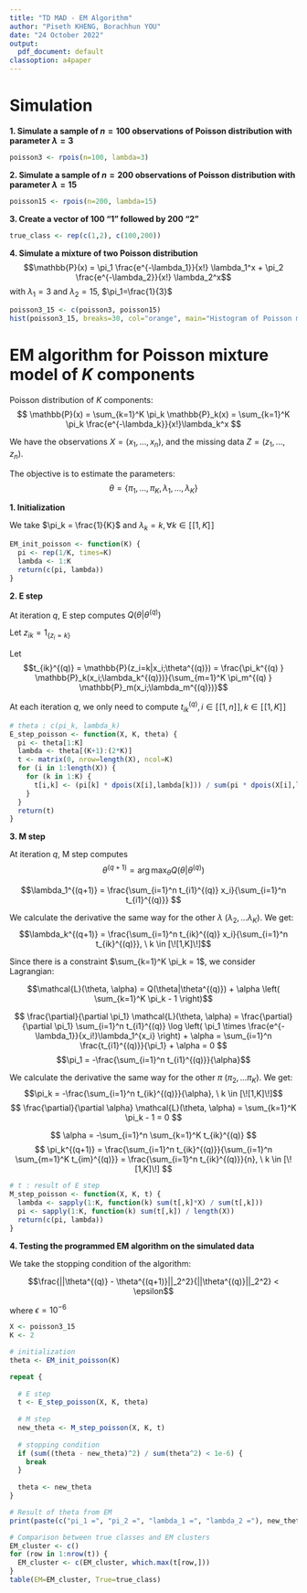 ```yaml
---
title: "TD MAD - EM Algorithm"
author: "Piseth KHENG, Borachhun YOU"
date: "24 October 2022"
output:
  pdf_document: default
classoption: a4paper
---
```


# Simulation

**1. Simulate a sample of $n=100$ observations of Poisson distribution with parameter $\lambda = 3$**
```r
poisson3 <- rpois(n=100, lambda=3)
```

**2. Simulate a sample of $n=200$ observations of Poisson distribution with parameter $\lambda = 15$**
```r
poisson15 <- rpois(n=200, lambda=15)
```

**3. Create a vector of 100 "1" followed by 200 "2"**
```r
true_class <- rep(c(1,2), c(100,200))
```

**4. Simulate a mixture of two Poisson distribution**
$$\mathbb{P}(x) = \pi_1 \frac{e^{-\lambda_1}}{x!} \lambda_1^x + \pi_2 \frac{e^{-\lambda_2}}{x!} \lambda_2^x$$
with $\lambda_1=3$ and $\lambda_2=15$, $\pi_1=\frac{1}{3}$
```r
poisson3_15 <- c(poisson3, poisson15)
hist(poisson3_15, breaks=30, col="orange", main="Histogram of Poisson mixture")
```

# EM algorithm for Poisson mixture model of $K$ components

Poisson distribution of $K$ components:
$$
\mathbb{P}(x) = \sum_{k=1}^K \pi_k \mathbb{P}_k(x) = \sum_{k=1}^K \pi_k \frac{e^{-\lambda_k}}{x!}\lambda_k^x
$$

We have the observations $X = (x_1,...,x_n)$, and the missing data $Z = (z_1,...,z_n)$.

The objective is to estimate the parameters:
$$\theta = \{\pi_1,...,\pi_K, \lambda_1,...,\lambda_K\}$$

**1. Initialization**

We take $\pi_k = \frac{1}{K}$ and $\lambda_k = k, \forall k \in [\![1,K]\!]$

```r
EM_init_poisson <- function(K) {
  pi <- rep(1/K, times=K)
  lambda <- 1:K
  return(c(pi, lambda))
}
```

**2. E step**

At iteration $q$, E step computes $Q(\theta|\theta^{(q)})$

\begin{align*}
Q(\theta|\theta^{(q)}) 
& = \mathbb{E}_{Z|X;\theta^{(q)}} \left[ \log \mathbb{P}(X,Z;\theta) \right]
= \mathbb{E}_{Z|X;\theta^{(q)}} \left[ \log  \prod_{i=1}^{n} \mathbb{P}(x_i, z_i;\theta) \right] \\
& = \sum_{i=1}^n \mathbb{E}_{z_i|x_i;\theta^{(q)}} \left[ \log \left( \mathbb{P}(z_i) \times \mathbb{P}(x_i|z_i;\theta) \right) \right]
\end{align*}

Let $z_{ik} = 1_{\{z_i=k\}}$

\begin{align*}
Q(\theta|\theta^{(q)})
& = \sum_{i=1}^n \mathbb{E}_{z_i|x_i;\theta^{(q)}} \left[ \sum_{k=1}^K z_{ik} \log \left( \mathbb{P}(z_i=k) \times \mathbb{P}(x_i|z_i=k;\theta) \right) \right] \\
& = \sum_{i=1}^n \sum_{k=1}^K \mathbb{P}(z_i=k|x_i;\theta^{(q)}) \log \left( \mathbb{P}(z_i=k) \times \mathbb{P}(x_i|z_i=k;\theta) \right) \\
& = \sum_{i=1}^n \sum_{k=1}^K \mathbb{P}(z_i=k|x_i;\theta^{(q)}) \log \left( \pi_k \times \mathbb{P}_k(x_i;\lambda_k) \right)
\end{align*}

Let $$t_{ik}^{(q)} = \mathbb{P}(z_i=k|x_i;\theta^{(q)}) = \frac{\pi_k^{(q) } \mathbb{P}_k(x_i;\lambda_k^{(q)})}{\sum_{m=1}^K \pi_m^{(q) } \mathbb{P}_m(x_i;\lambda_m^{(q)})}$$

At each iteration $q$, we only need to compute $t_{ik}^{(q)}, i \in [\![1,n]\!], k \in [\![1,K]\!]$

```r
# theta : c(pi_k, lambda_k)
E_step_poisson <- function(X, K, theta) {
  pi <- theta[1:K]
  lambda <- theta[(K+1):(2*K)]
  t <- matrix(0, nrow=length(X), ncol=K)
  for (i in 1:length(X)) {
    for (k in 1:K) {
      t[i,k] <- (pi[k] * dpois(X[i],lambda[k])) / sum(pi * dpois(X[i],lambda))
    }
  }
  return(t)
}
```

**3. M step**

At iteration $q$, M step computes $$\theta^{(q+1)} = \arg \max_\theta Q(\theta|\theta^{(q)})$$

\begin{align*}
\frac{\partial}{\partial \lambda_1} Q(\theta|\theta^{(q)})
& = \frac{\partial}{\partial \lambda_1} \sum_{i=1}^n \sum_{k=1}^K t_{ik}^{(q)} \log \left( \pi_k \times \frac{e^{-\lambda_k}}{x_i!}\lambda_k^{x_i} \right) \\
& = \frac{\partial}{\partial \lambda_1} \sum_{i=1}^n t_{i1}^{(q)} \left( \log\pi_1 - \lambda_1 - \log (x_i!) + x_i\log \lambda_1 \right) \\
& = \sum_{i=1}^n t_{i1}^{(q)} \left(-1 + \frac{x_i}{\lambda_1} \right) = 0 \\
\end{align*}

$$\lambda_1^{(q+1)} = \frac{\sum_{i=1}^n t_{i1}^{(q)} x_i}{\sum_{i=1}^n t_{i1}^{(q)}}
$$

We calculate the derivative the same way for the other $\lambda$ ($\lambda_2,...\lambda_K$). We get:
$$\lambda_k^{(q+1)} = \frac{\sum_{i=1}^n t_{ik}^{(q)} x_i}{\sum_{i=1}^n t_{ik}^{(q)}}, \ k \in [\![1,K]\!]$$

Since there is a constraint $\sum_{k=1}^K \pi_k = 1$, we consider Lagrangian:

$$\mathcal{L}(\theta, \alpha) = Q(\theta|\theta^{(q)}) + \alpha \left( \sum_{k=1}^K \pi_k - 1 \right)$$

$$
\frac{\partial}{\partial \pi_1} \mathcal{L}(\theta, \alpha) 
= \frac{\partial}{\partial \pi_1} \sum_{i=1}^n t_{i1}^{(q)} \log \left( \pi_1 \times \frac{e^{-\lambda_1}}{x_i!}\lambda_1^{x_i} \right) + \alpha
= \sum_{i=1}^n \frac{t_{i1}^{(q)}}{\pi_1} + \alpha = 0
$$
$$\pi_1 = -\frac{\sum_{i=1}^n t_{i1}^{(q)}}{\alpha}$$

We calculate the derivative the same way for the other $\pi$ ($\pi_2,...\pi_K$). We get:
$$\pi_k = -\frac{\sum_{i=1}^n t_{ik}^{(q)}}{\alpha}, \ k \in [\![1,K]\!]$$
$$
\frac{\partial}{\partial \alpha} \mathcal{L}(\theta, \alpha) = \sum_{k=1}^K \pi_k - 1 = 0
$$

$$
\alpha = -\sum_{i=1}^n \sum_{k=1}^K t_{ik}^{(q)}
$$
$$
\pi_k^{(q+1)} = \frac{\sum_{i=1}^n t_{ik}^{(q)}}{\sum_{i=1}^n \sum_{m=1}^K t_{im}^{(q)}}
= \frac{\sum_{i=1}^n t_{ik}^{(q)}}{n}, \ k \in [\![1,K]\!]
$$


```r
# t : result of E step
M_step_poisson <- function(X, K, t) {
  lambda <- sapply(1:K, function(k) sum(t[,k]*X) / sum(t[,k]))
  pi <- sapply(1:K, function(k) sum(t[,k]) / length(X))
  return(c(pi, lambda))
}
```

**4. Testing the programmed EM algorithm on the simulated data**

We take the stopping condition of the algorithm:

$$\frac{||\theta^{(q)} - \theta^{(q+1)}||_2^2}{||\theta^{(q)}||_2^2} < \epsilon$$

where $\epsilon = 10^{-6}$

```r
X <- poisson3_15
K <- 2

# initialization
theta <- EM_init_poisson(K)

repeat {
  
  # E step
  t <- E_step_poisson(X, K, theta)
  
  # M step
  new_theta <- M_step_poisson(X, K, t)
  
  # stopping condition
  if (sum((theta - new_theta)^2) / sum(theta^2) < 1e-6) {
    break
  }
  
  theta <- new_theta
}

# Result of theta from EM
print(paste(c("pi_1 =", "pi_2 =", "lambda_1 =", "lambda_2 ="), new_theta))

# Comparison between true classes and EM clusters
EM_cluster <- c()
for (row in 1:nrow(t)) {
  EM_cluster <- c(EM_cluster, which.max(t[row,]))
}
table(EM=EM_cluster, True=true_class)
```


